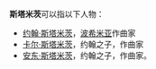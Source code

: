 '''斯塔米茨'''可以指以下人物：
*[[约翰·斯塔米茨|约翰·斯塔米茨]]，[[波希米亚|波希米亚]]作曲家
*[[卡尔·斯塔米茨|卡尔·斯塔米茨]]，约翰之子，作曲家
*[[安东·斯塔米茨|安东·斯塔米茨]]，约翰之子，作曲家。

{{disambig|Cat=四字人名消歧义}}